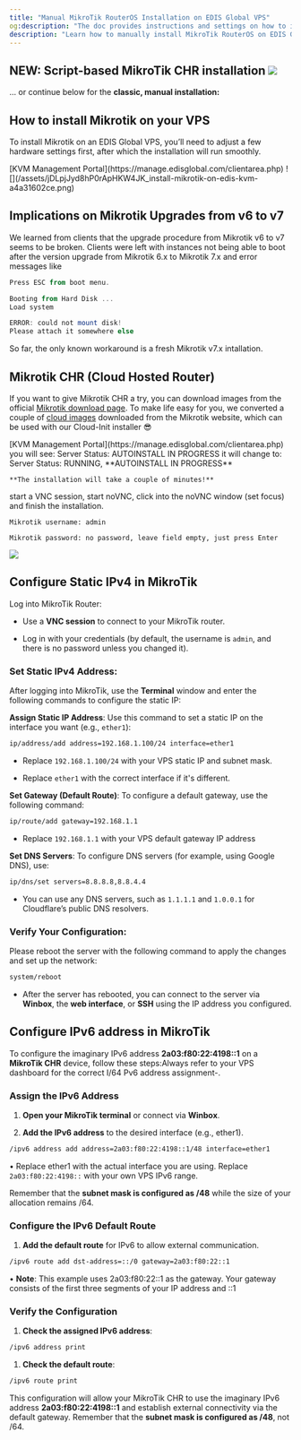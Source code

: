 ```yaml
---
title: "Manual MikroTik RouterOS Installation on EDIS Global VPS"
og:description: "The doc provides instructions and settings on how to install Mikrotik on an EDIS Global VPS. This involves changing hardware settings such as the disk driver and network driver"
description: "Learn how to manually install MikroTik RouterOS on EDIS Global VPS. Follow step-by-step instructions, including adjusting hardware settings, to ensure a smooth and successful installation process."
---
```



NEW: Script-based MikroTik CHR installation&#x20;
![](/assets/09LZQI22gA6fwQ5vkQmgu_mikrotik-chr-installer-in-novnc.png)
----------------------------------------------------------------------




<CtaButton label="Mikrotik CHR installation script" link="../advanced-setup-guides/script-based-mikrotik-router-os-installation-guide-winbox" />

... or continue below for the **classic, manual installation:**

## How to install Mikrotik on your VPS

To install Mikrotik on an EDIS Global VPS, you’ll need to adjust a few hardware settings first, after which the installation will run smoothly.

<Steps>
  <Step title="Log in to your">
    [KVM Management Portal](https://manage.edisglobal.com/clientarea.php)
  </Step>

  <Step title="Locate your VPS in the Services tab" />

  <Step title="Head to KVM Settings (button)" />

  <Step title="Change Disk driver to IDE" />

  <Step title="Change Network Driver to E100" />

  <Step title="Cold-Boot your VPS">
    ![](/assets/jDLpjJyd8hP0rApHKW4JK_install-mikrotik-on-edis-kvm-a4a31602ce.png)
  </Step>
</Steps>

## Implications on Mikrotik Upgrades from v6 to v7

We learned from clients that the upgrade procedure from Mikrotik v6 to v7 seems to be broken. Clients were left with instances not being able to boot after the version upgrade from Mikrotik 6.x to Mikrotik 7.x and error messages like

```powershell VNC
Press ESC from boot menu.

Booting from Hard Disk ...
Load system

ERROR: could not mount disk!
Please attach it somewhere else

```

So far, the only known workaround is a fresh Mikrotik v7.x intallation.&#x20;

## Mikrotik CHR (Cloud Hosted Router)

If you want to give Mikrotik CHR a try, you can download images from the official <a href="https://mikrotik.com/download" target="_blank">Mikrotik download page</a>. To make life easy for you, we converted a couple of <a href="https://files.edisglobal.com/index.php/s/Jph4RkS7Cgw0ryY" target="_blank">cloud images</a> downloaded from the Mikrotik website, which can be used with our Cloud-Init installer 😎

<Steps>
  <Step title="Log in to your">
    [KVM Management Portal](https://manage.edisglobal.com/clientarea.php)
  </Step>

  <Step title="Locate your VPS in the Services tab" />

  <Step title="Head to KVM Settings (button)" />

  <Step title="Change Disk driver to IDE" />

  <Step title="Change Network Driver to E100" />

  <Step title="Click on Autoinstall OS (button)" />

  <Step title="Proceed to Custom Cloud-Init Images (tab)" />

  <Step title="Upload the .qcow2 file and proceed with the installation (pick any password)">
    you will see: Server Status: AUTOINSTALL IN PROGRESS
    it will change to: Server Status: RUNNING, **AUTOINSTALL IN PROGRESS**

    **The installation will take a couple of minutes!**
  </Step>

  <Step title="Once the installer is done (Server Status: RUNNING)">
    start a VNC session, start noVNC, click into the noVNC window (set focus)
    and finish the installation.

    Mikrotik username: admin
    
    Mikrotik password: no password, leave field empty, just press Enter
  </Step>
</Steps>

![](/assets/09LZQI22gA6fwQ5vkQmgu_mikrotik-chr-installer-in-novnc.png)

## Configure Static IPv4 in MikroTik

Log into MikroTik Router:

* Use a **VNC session** to connect to your MikroTik router.

* Log in with your credentials (by default, the username is `admin`, and there is no password unless you changed it).

### Set Static IPv4 Address:

After logging into MikroTik, use the **Terminal** window and enter the following commands to configure the static IP:

**Assign Static IP Address**:
Use this command to set a static IP on the interface you want (e.g., `ether1`):

```bash
ip/address/add address=192.168.1.100/24 interface=ether1
```

* Replace `192.168.1.100/24` with your VPS static IP and subnet mask.

* Replace `ether1` with the correct interface if it's different.

**Set Gateway (Default Route)**:
To configure a default gateway, use the following command:

```bash
ip/route/add gateway=192.168.1.1
```

* Replace `192.168.1.1` with your VPS default gateway IP address

**Set DNS Servers**:
To configure DNS servers (for example, using Google DNS), use:

```bash
ip/dns/set servers=8.8.8.8,8.8.4.4
```

* You can use any DNS servers, such as `1.1.1.1` and `1.0.0.1` for Cloudflare’s public DNS resolvers.

### Verify Your Configuration:

Please reboot the server with the following command to apply the changes and set up the network:

```bash
system/reboot
```

* After the server has rebooted, you can connect to the server via **Winbox**, the **web interface**, or **SSH** using the IP address you configured.

## Configure IPv6 address in MikroTik

To configure the imaginary IPv6 address **2a03:f80:22:4198::1** on a **MikroTik CHR** device, follow these steps:Always refer to your VPS dashboard for the correct I/64 Pv6 address assignment-.

### **Assign the IPv6 Address**

1. **Open your MikroTik terminal** or connect via **Winbox**.

2. **Add the IPv6 address** to the desired interface (e.g., ether1).

```bash
/ipv6 address add address=2a03:f80:22:4198::1/48 interface=ether1
```

• Replace ether1 with the actual interface you are using. Replace `2a03:f80:22:4198::` with your own VPS IPv6 range.

Remember that the **subnet mask is configured as /48** while the size of your allocation remains /64.

### Configure the IPv6 Default Route

1. **Add the default route** for IPv6 to allow external communication.

```bash
/ipv6 route add dst-address=::/0 gateway=2a03:f80:22::1
```

• **Note**: This example uses 2a03:f80:22::1 as the gateway. Your gateway consists of the first three segments of your IP address and ::1

### **Verify the Configuration**

1. **Check the assigned IPv6 address**:

```bash
/ipv6 address print
```

1. **Check the default route**:

```bash
/ipv6 route print
```

This configuration will allow your MikroTik CHR to use the imaginary IPv6 address **2a03:f80:22:4198::1** and establish external connectivity via the default gateway. Remember that the **subnet mask is configured as /48**, not /64.